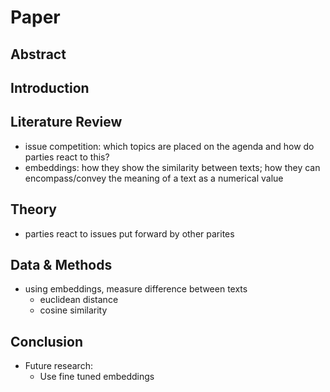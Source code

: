 # Paper

## Abstract

## Introduction

## Literature Review
- issue competition: which topics are placed on the agenda and how do parties react to this?
- embeddings: how they show the similarity between texts; how they can encompass/convey the meaning of a text as a numerical value

## Theory
- parties react to issues put forward by other parites

## Data & Methods
- using embeddings, measure difference between texts
	- euclidean distance
	- cosine similarity

## Conclusion
- Future research:
	- Use fine tuned embeddings